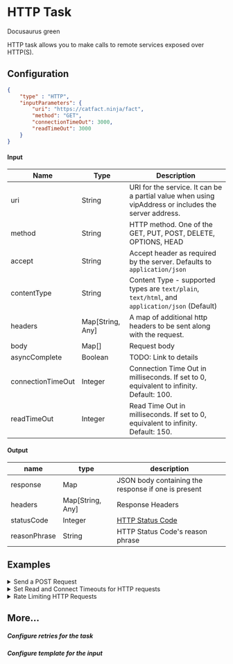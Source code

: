 
# HTTP Task

<Summary title="super duper">Docusaurus green</Summary>

HTTP task allows you to make calls to remote services exposed over HTTP(S).
## Configuration
```json
{
    "type" : "HTTP",
    "inputParameters": {
        "uri": "https://catfact.ninja/fact",
        "method": "GET",
        "connectionTimeOut": 3000,
        "readTimeOut": 3000
    }
}
```

#### Input
|Name|Type|Description|
|---|---|---|
| uri | String | URI for the service. It can be a partial value when using vipAddress or includes the server address.|
| method | String | HTTP method. One of the GET, PUT, POST, DELETE, OPTIONS, HEAD|
| accept | String | Accept header as required by the server. Defaults to ```application/json``` |
| contentType | String | Content Type - supported types are ```text/plain```, ```text/html```, and ```application/json``` (Default)|
| headers| Map[String, Any] | A map of additional http headers to be sent along with the request.|
| body| Map[] | Request body |
| asyncComplete | Boolean |TODO: Link to details| ```false``` to mark status COMPLETED upon execution; ```true``` to keep it IN_PROGRESS, wait for an external event (via Conductor or SQS or EventHandler) to complete it.
| connectionTimeOut | Integer | Connection Time Out in milliseconds. If set to 0, equivalent to infinity. Default: 100. |
| readTimeOut | Integer | Read Time Out in milliseconds. If set to 0, equivalent to infinity. Default: 150. |

#### Output

|name|type|description|
|---|---|---|
| response | Map |  JSON body containing the response if one is present |
| headers | Map[String, Any] | Response Headers |
| statusCode | Integer | [HTTP Status Code](https://en.wikipedia.org/wiki/List_of_HTTP_status_codes) |
| reasonPhrase | String | HTTP Status Code's reason phrase |

## Examples
<details><summary>Send a POST Request</summary>
<p>

```json
{
  "name": "http_post_example",
  "taskReferenceName": "post_example",
  "inputParameters": {
    "http_request": {
      "uri": "https://jsonplaceholder.typicode.com/posts/",
      "method": "POST",
      "body": {
        "title": "${get_example.output.response.body.title}",
        "userId": "${get_example.output.response.body.userId}",
        "action": "doSomething"
      }
    }
  },
  "type": "HTTP"
}
```

</p>
</details>
<details><summary>Set Read and Connect Timeouts for HTTP requests</summary>
<p>

```json
{
  "name": "http_post_example",
  "taskReferenceName": "post_example",
  "inputParameters": {
    "http_request": {
      "uri": "https://jsonplaceholder.typicode.com/posts/",
      "method": "POST",
      "readTimeout": 60000,
      "connectionTimeout": 60000,
      "body": {
        "title": "${get_example.output.response.body.title}",
        "userId": "${get_example.output.response.body.userId}",
        "action": "doSomething"
      }
    }
  },
  "type": "HTTP"
}
```

</p>
</details>

<details><summary>Rate Limiting HTTP Requests</summary>
<p>
description
</p>
</details>

## More...
##### Configure retries for the task
##### Configure template for the input